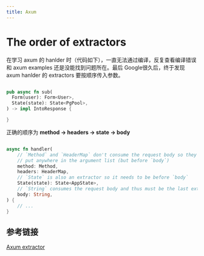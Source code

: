 ```yaml
---
title: Axum
---
```


# The order of extractors
在学习 axum 的 hanlder 时（代码如下），一直无法通过编译，反复查看编译错误和 axum examples 还是没能找到问题所在。最后 Google很久后，终于发现 axum hanlder 的 extractors 要按顺序传入参数。

```rust

pub async fn sub(
  Form(user): Form<User>,
  State(state): State<PgPool>,
) -> impl IntoResponse {

}
```
正确的顺序为 <b>method -> headers -> state -> body</b>
```rust

async fn handler(
    // `Method` and `HeaderMap` don't consume the request body so they can
    // put anywhere in the argument list (but before `body`)
    method: Method,
    headers: HeaderMap,
    // `State` is also an extractor so it needs to be before `body`
    State(state): State<AppState>,
    // `String` consumes the request body and thus must be the last extractor
    body: String,
) {
    // ...
}
```
## 参考链接
[Axum extractor](https://docs.rs/axum/latest/axum/extract/index.html#the-order-of-extractors)
